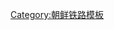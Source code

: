 {{鐵道路線|
| 模板名稱 = 德城線
| 名稱 = [[德城線]]
| 代表色 = blue
| 背景顏色 = #ffffff
| 車站列表 = [[新北青站|新北青]] - [[良家站|良家]] - [[北青站|北青]] - [[羅荷坮站|羅荷坮]] - [[德城站|德城]] - [[主義洞站|主義洞]] - [[陽勝站|陽勝]] - [[島坪站|島坪]] - [[三岐站 (朝鲜)|三岐]] - [[松中站|松中]] - [[上一站|上一]] - [[上里站|上里]]}}<noinclude>
[[Category:朝鲜铁路模板]]

</noinclude>